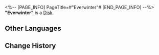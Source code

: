 <%-- [PAGE_INFO]
PageTitle=#"Everwinter"#
[END_PAGE_INFO] --%>
{{Item Infobox
|id          = 210109
|image       = Item Everwinter.png
|type        = Disk
|invCategory = Valuables
|rarity      = 3
|effect      = 
|description = A record that can be played on the Express' phonograph. It might be a chance acquisition or a gift from someone else. All sorts of memories surge up when the music plays &mdash; the smiles, encounters, touches, and the excitement of battle. Maybe that is why people still collect records even as society rapidly advances.<br />The current record contains the track "Everwinter."
}}
{{Description|''Humanity's living space grows ever smaller in the ceaseless Eternal Freeze.''}}
'''"Everwinter"''' is a [[Disk]].

==Other Languages==
{{Other Languages
|en   = "Everwinter"
|zhs  = 《永冬》
|zht  = 〈永冬〉
|ja   = 『常冬』
|ko   = ≪영원한 겨울≫
|es   = Siempreinvierno
|fr   = « Everwinter »
|ru   = Everwinter
|th   = "Everwinter"
|vi   = "Everwinter"
|de   = „Immerwinter“
|id   = "Everwinter"
|pt   = "Everwinter"
}}

==Change History==
{{Change History|1.0}}